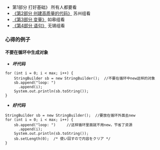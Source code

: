 *第1部分 打好基础》 所有人都要看
*[[《第2部分 创建高质量的代码》]] 苏州组看
*[[《第3部分 变量》]] 如皋组看
*[[《第4部分 语句》]] 无锡组看



===心得的例子===

====不要在循环中生成对象====
*'''''坏代码'''''
<pre>
for (int i = 0; i < max; i++) {
    StringBuilder sb = new StringBuilder();  //不要在循环中new这样的对象
    sb.append("loop: ")
      .append(i);
    System.out.println(sb.toString());
}
</pre>
*'''''好代码'''''
<pre>
StringBuilder sb = new StringBuilder();  //要放在循环外面去new
for (int i = 0; i < max; i++) {
    sb.append("loop: ")     //这样循环里面就不用new，节省了资源
      .append(i);
    System.out.println(sb.toString());
    sb.setLength(0);  /* 使い回すので内容をクリア */
}
</pre>


